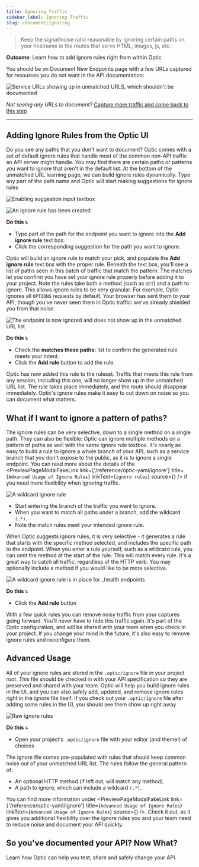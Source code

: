 ```yaml
---
title: Ignoring Traffic
sidebar_label: Ignoring Traffic
slug: /document/ignoring
---
```



> Keep the signal/noise ratio reasonable by ignoring certain paths on your hostname ie the routes that serve HTML, images, js, etc.

**Outcome**: Learn how to add ignore rules right from within Optic

You should be on Document New Endpoints page with a few URLs captured for resources you do not want in the API documentation:

<Paper elevation={3}>

![Service URLs showing up in unmatched URLS, which shouldn't be documented](/img/docs/ignore-unmatched-urls.png)

</Paper>

*Not seeing any URLs to document?* [Capture more traffic and come back to this step](/document)

---

## Adding Ignore Rules from the Optic UI

Do you see any paths that you don't want to document? Optic comes with a set of default ignore rules that handle most of the common non-API traffic an API server might handle. You may find there are certain paths or patterns you want to ignore that aren't in the default list. At the bottom of the unmatched URL learning page, we can build ignore rules dynamically. Type any part of the path name and Optic will start making suggestions for ignore rules

<Paper elevation={3}>

![Enabling suggestion input textbox](/img/docs/ignore-suggestion.png)

</Paper>

<Paper elevation={3}>

![An ignore rule has been created](/img/docs/ignore-rule.png)

</Paper>

**Do this ⤵️**

- Type part of the path for the endpoint you want to ignore into the **Add ignore rule** text box.
- Click the corresponding suggestion for the path you want to ignore.

Optic will build an ignore rule to match your pick, and populate the **Add ignore rule** text box with the proper rule. Beneath the text box, you'll see a list of paths seen in this batch of traffic that match the pattern. The matches let you confirm you have set your ignore rule properly before adding it to your project. Note the rules take both a method (such as `GET`) and a path to ignore. This allows ignore rules to be very granular. For example, Optic ignores all `OPTIONS` requests by default. Your browser has sent them to your API, though you've never seen them in Optic traffic: we've already shielded you from that noise.

<Paper elevation={3}>

![The endpoint is now ignored and does not show up in the unmatched URL list](/img/docs/ignore-one-endpoint.png)

</Paper>

**Do this ⤵️**

- Check the **matches these paths:** list to confirm the generated rule meets your intent.
- Click the **Add rule** button to add the rule.

Optic has now added this rule to the ruleset. Traffic that meets this rule from any session, including this one, will no longer show up in the unmatched URL list. The rule takes place immediately, and the route should disappear immediately. Optic's ignore rules make it easy to cut down on noise so you can document what matters.

## What if I want to ignore a pattern of paths?

The ignore rules can be very selective, down to a single method on a single path. They can also be flexible: Optic can ignore multiple methods on a pattern of paths as well with the same ignore rule textbox. It's nearly as easy to build a rule to ignore a whole branch of your API, such as a service branch that you don't expose to the public, as it is to ignore a single endpoint. You can read more about the details of the <PreviewPageModalFakeLink
  link={'/reference/optic-yaml/ignore'}
  title={`Advanced Usage of Ignore Rules`}
  linkText={`ignore rules`}
  source={<Ignore />}
/> if you need more flexibility when ignoring traffic.

<Paper elevation={3}>

![A wildcard ignore rule](/img/docs/ignore-wildcard.png)

</Paper>

- Start entering the branch of the traffic you want to ignore.
- When you want to match all paths under a branch, add the wildcard `(.*)`.
- Note the match rules meet your intended ignore rule.

When Optic suggests ignore rules, it is very selective - it generates a rule that starts with the specific method selected, and includes the specific path to the endpoint. When you enter a rule yourself, such as a wildcard rule, you can omit the method at the start of the rule. This will match every rule. It's a great way to catch all traffic, regardless of the HTTP verb. You may optionally include a method if you would like to be more selective.

<Paper elevation={3}>

![A wildcard ignore rule is in place for _health endpoints](/img/docs/ignore-denoised.png)

</Paper>

**Do this ⤵️**

- Click the **Add rule** button

With a few quick rules you can remove noisy traffic from your captures going forward. You'll never have to hide this traffic again. It's part of the Optic configuration, and will be shared with your team when you check in your project. If you change your mind in the future, it's also easy to remove ignore rules and reconfigure them.

## Advanced Usage

All of your ignore rules are stored in the `.optic/ignore` file in your project root. This file should be checked in with your API specification so they are preserved and shared with your team. Optic will help you build ignore rules in the UI, and you can also safely add, updated, and remove ignore rules right in the ignore file itself. If you check out your `.optic/ignore` file after adding some rules in the UI, you should see them show up right away

<Paper elevation={3}>

![Raw ignore rules](/img/docs/ignore-rules.png)

</Paper>

**Do this ⤵️**

- Open your project's `.optic/ignore` file with your editor (and theme!) of choices

The ignore file comes pre-populated with rules that should keep common noise out of your unmatched URL list. The rules follow the general pattern of:

- An optional HTTP method (if left out, will match any method).
- A path to ignore, which can include a wildcard `(.*)`.

You can find more information under <PreviewPageModalFakeLink
  link={'/reference/optic-yaml/ignore'}
  title={`Advanced Usage of Ignore Rules`}
  linkText={`Advanced Usage of Ignore Rules`}
  source={<Ignore />}
/>. Check it out, as it gives you additional flexibility over the ignore rules you and your team need to reduce noise and document your API quickly.

## So you've documented your API? Now What?

Learn how Optic can help you test, share and safely change your API.
